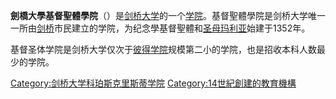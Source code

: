 {{refimprove|time=2009-07-18T10:47:43+00:00}}
{{Infobox Cambridge college
| name               = 基督聖體學院
| infobox_colour     = #E3007A
| text_colour        = 
| link_colour        = #99ccff
| image              = [[File:Corpus_Shield.png|128px]]
| colours            = <td bgcolor="#E3007A"> </td>
<td bgcolor="#E3007A"> </td>
<td bgcolor="#E3007A"> </td>
<td bgcolor="#FFFFFF"> </td>
<td bgcolor="#E3007A"> </td>
<td bgcolor="#E3007A"> </td>
<td bgcolor="#E3007A"> </td>
<td bgcolor="#FFFFFF"> </td>
<td bgcolor="#E3007A"> </td>
<td bgcolor="#E3007A"> </td>
<td bgcolor="#E3007A"> </td>
| full_name          = 基督聖體和圣母玛利亚的学院
| latin_name         = 
| latin_motto        = Floreat antiqua domus
| english_motto      = 愿这间老屋蓬勃发展
| founder            = 基督聖體和[[圣母玛利亚|圣母玛利亚]]
| founder_pl         = 
| established        = 1352年
| old_names          = 比尼学院
| location           = [http://www.cam.ac.uk/map/v3/drawmap.cgi?mp=main;xx=1800;yy=990;mt=c;ms=60;tl=Corpus%20Christi%20College 特拉平顿街]
| women_only         = 
| mature_students    = 
| head_label         = Master
| head               = 斯图尔特·莱恩
| undergraduates     = 250
| JCR_President      = 
| graduates          = 150
| MCR_President      = 
| SCR_President      = 
| sister_college     = 牛津大学基督聖體學院
| sister_college_pl  = 
| homepage           = http://www.corpus.cam.ac.uk/
| boat_club          = http://www.corpus.cam.ac.uk/cccbc/
}}
'''劍橋大學基督聖體學院'''（{{lang-en|'''Corpus Christi College, Cambridge'''}}）是[[剑桥大学|剑桥大学]]的一个[[剑桥大学学院列表|学院]]。基督聖體學院是剑桥大学唯一一所由[[剑桥|剑桥]]市民建立的学院，为纪念學基督聖體和[[圣母玛利亚|圣母玛利亚]]始建于1352年。

基督圣体学院是剑桥大学仅次于[[剑桥大学彼得学院|彼得学院]]规模第二小的学院，也是招收本科人数最少的学院。

{{University of Cambridge}}

[[Category:剑桥大学科珀斯克里斯蒂学院|Category:剑桥大学科珀斯克里斯蒂学院]]
[[Category:14世紀創建的教育機構|Category:14世紀創建的教育機構]]